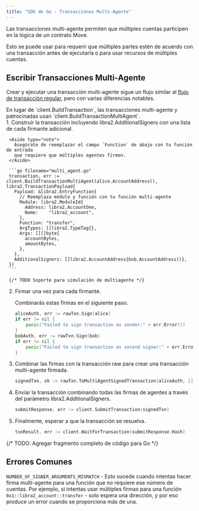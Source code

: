 ```yaml
---
title: "SDK de Go - Transacciones Multi-Agente"
---
```



Las transacciones multi-agente permiten que múltiples cuentas participen en la lógica de
un contrato Move.

Esto se puede usar para requerir que múltiples partes estén de acuerdo con una transacción antes de
ejecutarla o para usar recursos de múltiples cuentas.

## Escribir Transacciones Multi-Agente

Crear y ejecutar una transacción multi-agente sigue un flujo similar al
[flujo de transacción regular](/build/sdks/go-sdk/building-transactions), pero con varias
diferencias notables.

<Aside type="note">
  En lugar de `client.BuildTransaction`, las transacciones multi-agente y patrocinadas
  usan `client.BuildTransactionMultiAgent`.
</Aside>

<Steps>
  1. Construir la transacción incluyendo libra2.AdditionalSigners con una lista de cada firmante adicional.

     <Aside type="note">
       Asegúrate de reemplazar el campo `Function` de abajo con tu función de entrada
       que requiere que múltiples agentes firmen.
     </Aside>

     ```go filename="multi_agent.go"
     transaction, err := client.BuildTransactionMultiAgent(alice.AccountAddress(), libra2.TransactionPayload{
       Payload: &libra2.EntryFunction{
         // Reemplaza módulo y función con tu función multi-agente
         Module: libra2.ModuleId{
           Address: libra2.AccountOne,
           Name:    "libra2_account",
         },
         Function: "transfer",
         ArgTypes: []libra2.TypeTag{},
         Args: [][]byte{
           accountBytes,
           amountBytes,
         },
       },
       AdditionalSigners: []libra2.AccountAddress{bob.AccountAddress()},
     })
     ```

     {/* TODO Soporte para simulación de multiagente */}

  2. Firmar una vez para cada firmante.

     Combinarás estas firmas en el siguiente paso.

     ```go filename="multi_agent.go"
     aliceAuth, err := rawTxn.Sign(alice)
     if err != nil {
         panic("Failed to sign transaction as sender:" + err.Error())
     }
     bobAuth, err := rawTxn.Sign(bob)
     if err != nil {
         panic("Failed to sign transaction as second signer:" + err.Error())
     }
     ```

  3. Combinar las firmas con la transacción raw para crear una transacción multi-agente firmada.

     ```go filename="multi_agent.go"
     signedTxn, ok := rawTxn.ToMultiAgentSignedTransaction(aliceAuth, []crypto.AccountAuthenticator{bobAuth})
     ```

  4. Enviar la transacción combinando todas las firmas de agentes a través del parámetro libra2.AdditionalSigners.

     ```go filename="multi_agent.go"
     submitResponse, err := client.SubmitTransaction(signedTxn)
     ```

  5. Finalmente, esperar a que la transacción se resuelva.

     ```go filename="multi_agent.go"
     txnResult, err := client.WaitForTransaction(submitResponse.Hash)
     ```
</Steps>

{/* TODO: Agregar fragmento completo de código para Go */}

## Errores Comunes

`NUMBER_OF_SIGNER_ARGUMENTS_MISMATCH` - Esto sucede cuando intentas
hacer firma multi-agente para una función que no requiere ese número de
cuentas. Por ejemplo, si intentas usar múltiples firmas para una
función `0x1::libra2_account::transfer` - solo espera una dirección, y por eso
produce un error cuando se proporciona más de una.
